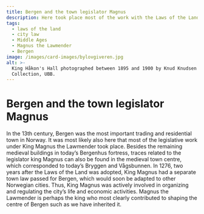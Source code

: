 ```yaml
---
title: Bergen and the town legislator Magnus
description: Here took place most of the work with the Laws of the Land!
tags:
  - laws of the land
  - city law
  - Middle Ages
  - Magnus the Lawmender
  - Bergen
image: /images/card-images/bylovgiveren.jpg
alt: >-
  King Håkon's Hall photographed between 1895 and 1900 by Knud Knudsen - Picture
  Collection, UBB.
---
```



# Bergen and the town legislator Magnus

<Container stil="initial side">
    In the 13th century, Bergen was the most important trading and residential town in Norway. It was most likely also here that most of the legislative work under King Magnus the Lawmender took place. Besides the remaining medieval buildings in today’s Bergenhus fortress, traces related to the legislator king Magnus can also be found in the medieval town centre, which corresponded to today’s Bryggen and Vågsbunnen. In 1276, two years after the Laws of the Land was adopted, King Magnus had a separate town law passed for Bergen, which would soon be adapted to other Norwegian cities. Thus, King Magnus was actively involved in organizing and regulating the city’s life and economic activities. Magnus the Lawmender is perhaps the king who most clearly contributed to shaping the centre of Bergen such as we have inherited it.
</Container>

<Figure
    image="/images/introduksjon/kart over kirker og klostre.jpg"
    title="A map showing churches and monasteries in Bergen at the time of Magnus Lagabøte. Illustration: Tine Erika Fuglseth and Alf Tore Hommedal."
    alt="A map showing churches and monasteries in Bergen at the time of Magnus Lagabøte."
>
</Figure>
